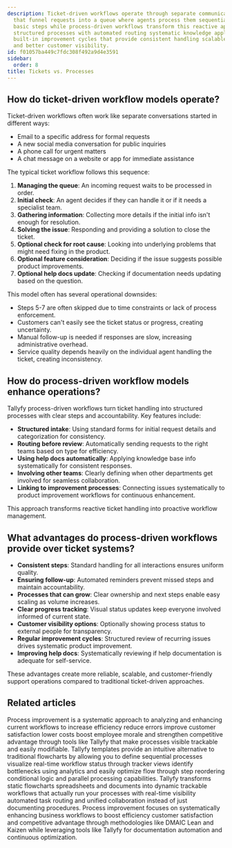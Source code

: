 ```yaml
---
description: Ticket-driven workflows operate through separate communication channels
  that funnel requests into a queue where agents process them sequentially through
  basic steps while process-driven workflows transform this reactive approach into
  structured processes with automated routing systematic knowledge application and
  built-in improvement cycles that provide consistent handling scalable operations
  and better customer visibility.
id: f01057ba449c7fdc308f492a9d4e3591
sidebar:
  order: 8
title: Tickets vs. Processes
---
```


## How do ticket-driven workflow models operate?

Ticket-driven workflows often work like separate conversations started in different ways:

* Email to a specific address for formal requests
* A new social media conversation for public inquiries
* A phone call for urgent matters
* A chat message on a website or app for immediate assistance

The typical ticket workflow follows this sequence:

1. **Managing the queue**: An incoming request waits to be processed in order.
2. **Initial check**: An agent decides if they can handle it or if it needs a specialist team.
3. **Gathering information**: Collecting more details if the initial info isn't enough for resolution.
4. **Solving the issue**: Responding and providing a solution to close the ticket.
5. **Optional check for root cause**: Looking into underlying problems that might need fixing in the product.
6. **Optional feature consideration**: Deciding if the issue suggests possible product improvements.
7. **Optional help docs update**: Checking if documentation needs updating based on the question.

This model often has several operational downsides:

* Steps 5-7 are often skipped due to time constraints or lack of process enforcement.
* Customers can't easily see the ticket status or progress, creating uncertainty.
* Manual follow-up is needed if responses are slow, increasing administrative overhead.
* Service quality depends heavily on the individual agent handling the ticket, creating inconsistency.

## How do process-driven workflow models enhance operations?

Tallyfy process-driven workflows turn ticket handling into structured processes with clear steps and accountability. Key features include:

* **Structured intake**: Using standard forms for initial request details and categorization for consistency.
* **Routing before review**: Automatically sending requests to the right teams based on type for efficiency.
* **Using help docs automatically**: Applying knowledge base info systematically for consistent responses.
* **Involving other teams**: Clearly defining when other departments get involved for seamless collaboration.
* **Linking to improvement processes**: Connecting issues systematically to product improvement workflows for continuous enhancement.

This approach transforms reactive ticket handling into proactive workflow management.

## What advantages do process-driven workflows provide over ticket systems?

* **Consistent steps**: Standard handling for all interactions ensures uniform quality.
* **Ensuring follow-up**: Automated reminders prevent missed steps and maintain accountability.
* **Processes that can grow**: Clear ownership and next steps enable easy scaling as volume increases.
* **Clear progress tracking**: Visual status updates keep everyone involved informed of current state.
* **Customer visibility options**: Optionally showing process status to external people for transparency.
* **Regular improvement cycles**: Structured review of recurring issues drives systematic product improvement.
* **Improving help docs**: Systematically reviewing if help documentation is adequate for self-service.

These advantages create more reliable, scalable, and customer-friendly support operations compared to traditional ticket-driven approaches.


## Related articles
<CardGrid>
<LinkTitleCard header="<b>Process Improvement > What is process improvement?</b>" href="/products/pro/tutorials/how-to/process-improvement/what-is-process-improvement/" > Process improvement is a systematic approach to analyzing and enhancing current workflows to increase efficiency reduce errors improve customer satisfaction lower costs boost employee morale and strengthen competitive advantage through tools like Tallyfy that make processes visible trackable and easily modifiable. </LinkTitleCard>
<LinkTitleCard header="<b>Process Improvement > Understand process flow without flowcharts</b>" href="/products/pro/tutorials/how-to/process-improvement/understanding-process-flow-without-complex-flowcharts/" > Tallyfy templates provide an intuitive alternative to traditional flowcharts by allowing you to define sequential processes visualize real-time workflow status through tracker views identify bottlenecks using analytics and easily optimize flow through step reordering conditional logic and parallel processing capabilities. </LinkTitleCard>
<LinkTitleCard header="<b>Tracking And Tasks > Problems with flowcharts and spreadsheets</b>" href="/products/pro/tracking-and-tasks/can-i-build-a-flowchart-in-tallyfy/" > Tallyfy transforms static flowcharts spreadsheets and documents into dynamic trackable workflows that actually run your processes with real-time visibility automated task routing and unified collaboration instead of just documenting procedures. </LinkTitleCard>
<LinkTitleCard header="<b>How To > Process improvement</b>" href="/products/pro/tutorials/how-to/process-improvement/" > Process improvement focuses on systematically enhancing business workflows to boost efficiency customer satisfaction and competitive advantage through methodologies like DMAIC Lean and Kaizen while leveraging tools like Tallyfy for documentation automation and continuous optimization. </LinkTitleCard>
</CardGrid>